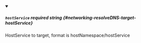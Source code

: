 
<details className="config-field" data-expandable="false" open>
<summary>

##### `hostService` <span className="config-field-required" data-required="false">required</span> <span className="config-field-type">string</span> <span className="config-field-default"></span> <span className="config-field-enum"></span> {#networking-resolveDNS-target-hostService}

HostService to target, format is hostNamespace/hostService

</summary>



</details>
